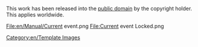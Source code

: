 This work has been released into the [http://en.wikipedia.org/wiki/Public_domain public domain] by the copyright holder. This applies worldwide.

<gallery widths=60px heights=60px perrow=7 caption="All Related">
File:en/Manual/Current event.png
File:Current event Locked.png
</gallery>


[[Category:en/Template Images]]
